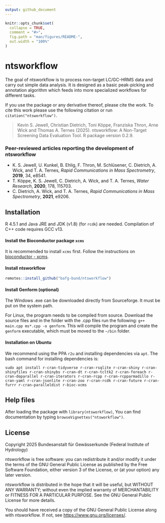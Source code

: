 ```yaml
---
output: github_document
---
```


<!-- README.md is generated from README.Rmd. Please edit that file -->

```r
knitr::opts_chunk$set(
  collapse = TRUE,
  comment = "#>",
  fig.path = "man/figures/README-",
  out.width = "100%"
)
```

# ntsworkflow

The goal of ntsworkflow is to process non-target LC/GC-HRMS data and carry out simple data analysis. It is designed as a basic peak-picking and annotation algorithm which feeds into more specialized workflows for different tasks.

If you use the package or any derivative thereof, please cite the work.
To cite this work please use the following citation or run `citation("ntsworkflow")`.

> Kevin S. Jewell, Christian Dietrich, Toni Köppe, Franziska Thron, Arne Wick and Thomas A. Ternes (2025). 
> ntsworkflow: A Non-Target Screening Data Evaluation Tool. R package version 0.2.9.

### Peer-reviewed articles reporting the development of ntsworkflow

* K. S. Jewell, U. Kunkel, B. Ehlig, F. Thron, M. Schlüsener, C. Dietrich, A. Wick, and T. A. Ternes, *Rapid Communications in Mass Spectrometry*, **2019**, 34, e8541.
* T. Köppe, K. S. Jewell, C. Dietrich, A. Wick, and T. A. Ternes, *Water Research*, **2020**, 178, 115703.
* C. Dietrich, A. Wick, and T. A. Ternes, *Rapid Communications in Mass Spectrometry*, **2021**, e9206.

## Installation

R 4.5.1 and Java JRE and JDK (v1.8) (for `rcdk`) are needed. Compilation of C++ code requires GCC v13.

#### Install the Bioconductor package `xcms`

It is recommended to install `xcms` first. Follow the instructions on [bioconductor - xcms](https://doi.org/doi:10.18129/B9.bioc.xcms).

#### Install ntsworkflow

```r
remotes::install_github("bafg-bund/ntsworkflow")
```

#### Install Genform (optional)
The Windows .exe can be downloaded directly from Sourceforge. It must be put on the system path.

For Linux, the program needs to be compiled from source. Download the source files and in the folder with the .cpp files run the following:
`g++ main.cpp ms*.cpp -o genform`. This will compile the program and create the `genform` executable, which must be moved to the `~/bin` folder.


#### Installation on Ubuntu

We recommend using the PPA `r2u` and installing dependencies via `apt`. The bash command for installing dependencies is:

```
sudo apt install r-cran-tidyverse r-cran-rsqlite r-cran-shiny r-cran-shinyfiles r-cran-shinybs r-cran-dt r-cran-tcltk2 r-cran-foreach r-cran-doparallel r-cran-iterators r-cran-rcpp r-cran-rcpparmadillo r-cran-yaml r-cran-jsonlite r-cran-zoo r-cran-rcdk r-cran-future r-cran-furrr r-cran-paralleldist r-bioc-xcms
```

## Help files
After loading the package with `library(ntsworkflow)`, You can find documentation by typing `browseVignettes("ntsworkflow")`. 

## License

Copyright 2025 Bundesanstalt für Gewässerkunde (Federal Institute of Hydrology)

ntsworkflow is free software: you can redistribute it and/or modify it under the 
terms of the GNU General Public License as published by the Free Software 
Foundation, either version 3 of the License, or (at your option) any 
later version.

ntsworkflow is distributed in the hope that it will be useful, but WITHOUT ANY 
WARRANTY; without even the implied warranty of MERCHANTABILITY or FITNESS 
FOR A PARTICULAR PURPOSE. See the GNU General Public License for more details.

You should have received a copy of the GNU General Public License along 
with ntsworkflow. If not, see <https://www.gnu.org/licenses/>.
